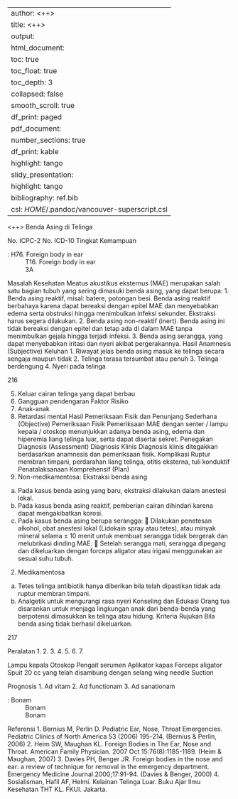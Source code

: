 
---
author: <++>
title: <++>
output:
  html_document:
    toc: true
    toc_float: true
    toc_depth: 3
    collapsed: false
    smooth_scroll: true
    df_print: paged
  pdf_document:
    number_sections: true
    df_print: kable
    highlight: tango
  slidy_presentation:
    highlight: tango
bibliography: ref.bib
csl: $HOME$/.pandoc/vancouver-superscript.csl
---

<++>
Benda Asing di Telinga

No. ICPC-2
No. ICD-10
Tingkat Kemampuan

: H76. Foreign body in ear
: T16. Foreign body in ear
: 3A

Masalah Kesehatan
Meatus akustikus eksternus (MAE) merupakan salah satu bagian tubuh yang
sering dimasuki benda asing, yang dapat berupa:
1. Benda asing reaktif, misal: batere, potongan besi. Benda asing reaktif
berbahaya karena dapat bereaksi dengan epitel MAE dan menyebabkan
edema serta obstruksi hingga menimbulkan infeksi sekunder. Ekstraksi
harus segera dilakukan.
2. Benda asing non-reaktif (inert). Benda asing ini tidak bereaksi dengan
epitel dan tetap ada di dalam MAE tanpa menimbulkan gejala hingga
terjadi infeksi.
3. Benda asing serangga, yang dapat menyebabkan iritasi dan nyeri akibat
pergerakannya.
Hasil Anamnesis (Subjective)
Keluhan
1. Riwayat jelas benda asing masuk ke telinga secara sengaja maupun tidak
2. Telinga terasa tersumbat atau penuh
3. Telinga berdengung
4. Nyeri pada telinga

216

5. Keluar cairan telinga yang dapat berbau
6. Gangguan pendengaran
Faktor Risiko
1. Anak-anak
2. Retardasi mental
Hasil Pemeriksaan Fisik dan Penunjang Sederhana (Objective)
Pemeriksaan Fisik
Pemeriksaan MAE dengan senter / lampu kepala / otoskop menunjukkan
adanya benda asing, edema dan hiperemia liang telinga luar, serta dapat
disertai sekret.
Penegakan Diagnosis (Assessment)
Diagnosis Klinis
Diagnosis klinis ditegakkan berdasarkan anamnesis dan pemeriksaan fisik.
Komplikasi
Ruptur membran timpani, perdarahan liang telinga, otitis eksterna, tuli
konduktif
Penatalaksanaan Komprehensif (Plan)
1. Non-medikamentosa: Ekstraksi benda asing
a. Pada kasus benda asing yang baru, ekstraksi dilakukan dalam
anestesi lokal.
b. Pada kasus benda asing reaktif, pemberian cairan dihindari karena
dapat mengakibatkan korosi.
c. Pada kasus benda asing berupa serangga:
 Dilakukan penetesan alkohol, obat anestesi lokal (Lidokain spray
atau tetes), atau minyak mineral selama ± 10 menit untuk
membuat serangga tidak bergerak dan melubrikasi dinding MAE.
 Setelah serangga mati, serangga dipegang dan dikeluarkan
dengan forceps aligator atau irigasi menggunakan air sesuai suhu
tubuh.
2. Medikamentosa
a. Tetes telinga antibiotik hanya diberikan bila telah dipastikan tidak ada
ruptur membran timpani.
b. Analgetik untuk mengurangi rasa nyeri
Konseling dan Edukasi
Orang tua disarankan untuk menjaga lingkungan anak dari benda-benda yang
berpotensi dimasukkan ke telinga atau hidung.
Kriteria Rujukan
Bila benda asing tidak berhasil dikeluarkan.

217

Peralatan
1.
2.
3.
4.
5.
6.
7.

Lampu kepala
Otoskop
Pengait serumen
Aplikator kapas
Forceps aligator
Spuit 20 cc yang telah disambung dengan selang wing needle
Suction

Prognosis
1. Ad vitam
2. Ad functionam
3. Ad sanationam

: Bonam
: Bonam
: Bonam

Referensi
1. Bernius M, Perlin D. Pediatric Ear, Nose, Throat Emergencies. Pediatric
Clinics of North America 53 (2006) 195-214. (Bernius & Perlin, 2006)
2. Heim SW, Maughan KL. Foreign Bodies in The Ear, Nose and Throat.
American Family Physician. 2007 Oct 15:76(8):1185-1189. (Heim &
Maughan, 2007)
3. Davies PH, Benger JR. Foreign bodies in the nose and ear: a review of
technique for removal in the emergency department. Emergency Medicine
Journal.2000;17:91-94. (Davies & Benger, 2000)
4. Sosialisman, Hafil AF, Helmi. Kelainan Telinga Luar. Buku Ajar Ilmu
Kesehatan THT KL. FKUI. Jakarta.
